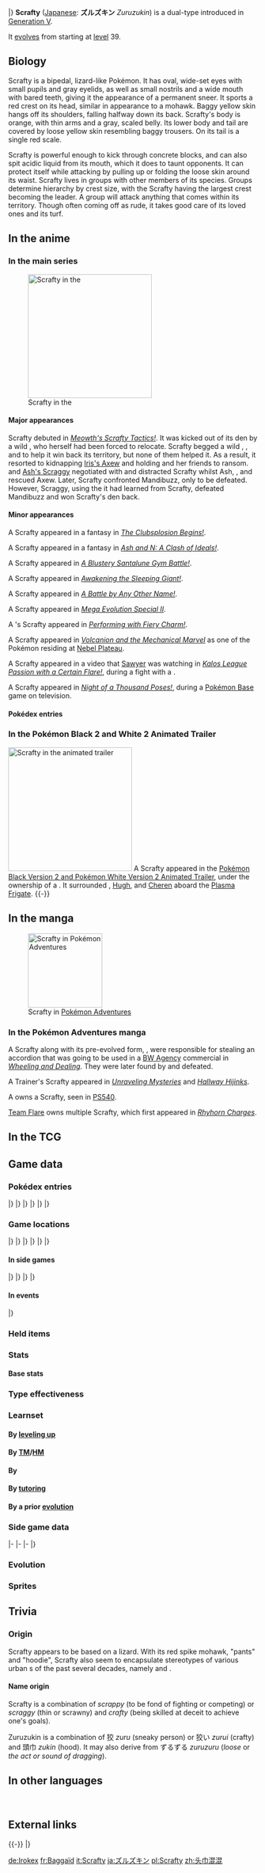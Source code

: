 {{PokémonPrevNext/Head|type=Dark|type2=Fighting}}
{{PokémonPrevNext/Pokémon|type=Dark|prevnum=559|prev=Scraggy|nextnum=561|next=Sigilyph}}
|}
{{Pokémon Infobox
|name=Scrafty
|jname=ズルズキン
|tmname=Zuruzukin
|category=Hoodlum
|typebox=1
|type1=Dark
|type2=Fighting
|abilityn=d
|ability1=Shed Skin
|ability2=Moxie
|abilityd=Intimidate
|ndex=560
|udex=066
|u2dex=118
|karea=Central
|kdex=101
|height-ftin=3'07"
|height-m=1.1
|weight-lbs=66.1
|weight-kg=30.0
|egggroupn=2
|egggroup1=Field
|egggroup2=Dragon
|eggcycles=15
|expyield=171
|lv100exp=1,000,000
|gendercode=127
|color=Red
|catchrate=90
|evtotal=2
|evde=1
|evsd=1
|body=06
|pokefordex=scrafty
|generation=5
|friendship=70
}}
'''Scrafty''' ([[List of Japanese Pokémon names|Japanese]]: '''ズルズキン''' ''Zuruzukin'') is a dual-type {{2t|Dark|Fighting}} {{OBP|Pokémon|species}} introduced in [[Generation V]].

It [[Evolution|evolves]] from {{p|Scraggy}} starting at [[level]] 39.

==Biology==
Scrafty is a bipedal, lizard-like Pokémon. It has oval, wide-set eyes with small pupils and gray eyelids, as well as small nostrils and a wide mouth with bared teeth, giving it the appearance of a permanent sneer. It sports a red crest on its head, similar in appearance to a mohawk. Baggy yellow skin hangs off its shoulders, falling halfway down its back. Scrafty's body is orange, with thin arms and a gray, scaled belly. Its lower body and tail are covered by loose yellow skin resembling baggy trousers. On its tail is a single red scale.

Scrafty is powerful enough to kick through concrete blocks, and can also spit acidic liquid from its mouth, which it does to taunt opponents. It can protect itself while attacking by pulling up or folding the loose skin around its waist. Scrafty lives in groups with other members of its species. Groups determine hierarchy by crest size, with the Scrafty having the largest crest becoming the leader. A group will attack anything that comes within its territory. Though often coming off as rude, it takes good care of its loved ones and its turf.

==In the anime==
===In the main series===
[[File:Scrafty anime.png|thumb|250px|left|Scrafty in the {{pkmn|anime}}]]
====Major appearances====
Scrafty debuted in ''[[BW043|Meowth's Scrafty Tactics!]]''. It was kicked out of its den by a wild {{p|Mandibuzz}}, who herself had been forced to relocate. Scrafty begged a wild {{p|Beartic}}, {{p|Scolipede}}, and {{p|Darmanitan}} to help it win back its territory, but none of them helped it. As a result, it resorted to kidnapping [[Iris's Axew]] and holding {{an|Iris}} and her friends to ransom. {{MTR}} and [[Ash's Scraggy]] negotiated with and distracted Scrafty whilst Ash, {{AP|Pikachu}}, and {{AP|Snivy}} rescued Axew. Later, Scrafty confronted Mandibuzz, only to be defeated. However, Scraggy, using the {{m|Hi Jump Kick}} it had learned from Scrafty, defeated Mandibuzz and won Scrafty's den back.

====Minor appearances====
A Scrafty appeared in a fantasy in ''[[BW070|The Clubsplosion Begins!]]''.

A Scrafty appeared in a fantasy in ''[[BW120|Ash and N: A Clash of Ideals!]]''.

A Scrafty appeared in ''[[XY005|A Blustery Santalune Gym Battle!]]''.

A Scrafty appeared in ''[[XY018|Awakening the Sleeping Giant!]]''.

A Scrafty appeared in ''[[XY026|A Battle by Any Other Name!]]''.

A Scrafty appeared in ''[[SS031|Mega Evolution Special II]]''.

A {{pkmn|Trainer}}'s Scrafty appeared in ''[[XY080|Performing with Fiery Charm!]]''.

A Scrafty appeared in ''[[M19|Volcanion and the Mechanical Marvel]]'' as one of the Pokémon residing at [[Nebel Plateau]].

A Scrafty appeared in a video that [[Sawyer]] was watching in ''[[XY129|Kalos League Passion with a Certain Flare!]]'', during a fight with a {{p|Breloom}}.

A Scrafty appeared in ''[[SM048|Night of a Thousand Poses!]]'', during a [[Baseball|Pokémon Base]] game on television.

====Pokédex entries====
{{Animedexheader|Unova}}
{{Animedexbody|BW043|Scrafty|Ash's Pokédex|Scrafty, the Hoodlum Pokémon and the evolved form of Scraggy. Scrafty can use its powerful kicks to smash through concrete blocks. To protect itself, Scrafty can fold its loose skin around its waist.}}
{{Animedexfooter/Pokémon|''Best Wishes''|Unova}}

===In the Pokémon Black 2 and White 2 Animated Trailer===
[[File:Team Plasma Scrafty B2W2 Trailer.png|thumb|250px|Scrafty in the animated trailer]]
A Scrafty appeared in the [[Pokémon Black Version 2 and Pokémon White Version 2 Animated Trailer]], under the ownership of a {{tc|Team Plasma Grunt}}. It surrounded {{ga|Nate}}, [[Hugh]], and [[Cheren]] aboard the [[Plasma Frigate]].
{{-}}

==In the manga==
[[File:Scrafty Adventures.png|thumb|150px|Scrafty in [[Pokémon Adventures]]]]
===In the Pokémon Adventures manga===
A Scrafty along with its pre-evolved form, {{p|Scraggy}}, were responsible for stealing an accordion that was going to be used in a [[BW Agency]] commercial in ''[[PS472|Wheeling and Dealing]]''. They were later found by {{adv|Black}} and defeated.

A Trainer's Scrafty appeared in ''[[PS486|Unraveling Mysteries]]'' and ''[[PS512|Hallway Hijinks]]''.

A {{tc|Team Plasma Grunt}} owns a Scrafty, seen in [[PS540]].

[[Team Flare Grunt (Trainer class)|Team Flare]] owns multiple Scrafty, which first appeared in ''[[PAXY26|Rhyhorn Charges]]''.

==In the TCG==
{{main|Scrafty (TCG)}}

==Game data==
===Pokédex entries===
{{Dex/Header|type=Dark|type2=Fighting}}
{{Dex/NA|gen=V}}
{{Dex/Gen|gen=V}}
{{Dex/Entry1|v=Black|t=FFF|entry=Groups of them beat up anything that enter their territory. Each can spit acidic liquid from its mouth.}}
{{Dex/Entry1|v=White|entry=It can smash concrete blocks with its kicking attacks. The one with the biggest crest is the group leader.}}
{{Dex/Entry2|v=Black 2|v2=White 2|t=FFF|entry=It pulls up its shed skin to protect itself while it kicks. The bigger the crest, the more respected it is.}}
|}
|}
{{Dex/Gen|gen=VI}}
{{Dex/Entry1|v=X|t=FFF|entry=It pulls up its shed skin to protect itself while it kicks. The bigger the crest, the more respected it is.}}
{{Dex/Entry1|v=Y|entry=It can smash concrete blocks with its kicking attacks. The one with the biggest crest is the group leader.}}
{{Dex/Entry1|v=Omega Ruby|t=FFF|entry=It pulls up its shed skin to protect itself while it kicks. The bigger the crest, the more respected it is.}}
{{Dex/Entry1|v=Alpha Sapphire|t=FFF|entry=It can smash concrete blocks with its kicking attacks. The one with the biggest crest is the group leader.}}
|}
|}
{{Dex/Gen|gen=VII}}
{{Dex/Entry1|v=Ultra Sun|entry=This Pokémon may be rude, but it takes very good care of its family, its friends, and its turf.}}
{{Dex/Entry1|v=Ultra Moon|entry=It taunts its opponents by spitting. It has a certain territory that it never leaves its whole life long.}}
|}
|}
{{Dex/Footer}}

===Game locations===
{{Availability/Header|type=Dark|type2=Fighting}}
{{Availability/NA|gen=V}}
{{Availability/Gen|gen=V}}
{{Availability/Entry2|v=Black|v2=White|t=FFF|area=[[Evolution|Evolve]] {{p|Scraggy}}}}
{{Availability/Entry2|v=Black 2|v2=White 2|t=FFF|area=[[Route]]s {{rtn|15|Unova}} and {{rtn|18|Unova}}, [[P2 Laboratory]]<br>{{rt|1|Unova}} ({{DL|Tall grass|dark grass}})}}
|}
|}
{{Availability/Gen|gen=VI}}
{{Availability/Entry2|v=X|v2=Y|t=FFF|area=[[Evolution|Evolve]] {{p|Scraggy}}}}
{{Availability/Entry2|v=Omega Ruby|v2=Alpha Sapphire|t=FFF|t2=FFF|area=[[Evolution|Evolve]] {{p|Scraggy}}}}
|}
|}
{{Availability/Gen|gen=VII}}
{{Availability/Entry2/None|v=Sun|v2=Moon}}
{{Availability/Entry2|v=Ultra Sun|v2=Ultra Moon|area=[[Evolution|Evolve]] {{p|Scraggy}}}}
|}
|}
{{Availability/Footer}}

====In side games====
{{Availability/Header|type=Dark|type2=Fighting}}
{{Availability/NA|gen=V}}
{{Availability/Gen|gen=V}}
{{Availability/Entry1|1|v=Rumble Blast|color={{fire color}}|area=Tower: [[Soothing Shore]], [[Firebreathing Mountain]], [[World Axle - B2F]]}}
{{Availability/Entry1|1|v=PokéPark 2|link=PokéPark 2: Wonders Beyond|color={{grass color}}|area=[[Arcane Area]]}}
{{Availability/Entry1|1|v=Conquest|color={{silver color}}|area=[[Pugilis]], [[Yaksha]]}}
{{Availability/Entry1|1|v=MD GTI|link=Pokémon Mystery Dungeon: Gates to Infinity|color={{silver color}}|area=[[Tempting Path]] (Mapless Street), [[Redland Reaches]] (Mapless Street), [[Silent Tundra]] (Golden Chamber), [[Dreamy Island]] (Golden Chamber), [[Moonlit Forest]] (1F-28F), [[Rusty Mountain]] (Mapless Street), [[Cape at the Edge]] (B1-B29), high difficulty Magnagate dungeons}}
{{Availability/Entry1|1|v=Rumble U|color={{fire color}}|area=[[Wonder Area#Pokémon Outbreak!|Wonder Area: Pokémon Outbreak!]], [[Secret Warehouse#Walking a Thin Line|Secret Warehouse: Walking a Thin Line]]}}
|}
|}
{{Availability/Gen|gen=VI}}
{{Availability/Entry1|1|v=Battle Trozei|color={{defense color}}|area=[[Colossal Forest#Stage 4|Colossal Forest: Stage 4]]}}
{{Availability/Entry1|1|v=Shuffle|color={{beauty color}}|area=[[Violeta Palace|Violeta Palace: Stage 382]]}}
{{Availability/Entry1|1|v=Rumble World|color={{fire color}}|area=[[Plasma Tundra#Abundant Orchard|Plasma Tundra: Abundant Orchard]] <small>(Center Boss, Back, Special)</small>}}
|}
|}
{{Availability/Footer}}

====In events====
{{eventAvail/h|type=Dark|type2=Fighting}}
{{eventAvail|{{gameabbrev5|BW}}|2011 World Championships Scrafty|English|United States|50|August 14, 2011|link=List of local English event Pokémon distributions in Generation V#2011 World Championships Scrafty}}
{{eventAvail|{{gameabbrev5|BW}}|2011 World Championships Scrafty|French|United States|50|August 14, 2011|link=List of local French event Pokémon distributions in Generation V#2011 World Championships Scrafty}}
{{eventAvail|{{gameabbrev5|BW}}|2011 World Championships Scrafty|German|United States|50|August 14, 2011|link=List of local German event Pokémon distributions in Generation V#2011 World Championships Scrafty}}
{{eventAvail|{{gameabbrev5|BW}}|2011 World Championships Scrafty|Italian|United States|50|August 14, 2011|link=List of local Italian event Pokémon distributions in Generation V#2011 World Championships Scrafty}}
{{eventAvail|{{gameabbrev5|BW}}|2011 World Championships Scrafty|Japanese|United States|50|August 14, 2011|link=List of local Japanese event Pokémon distributions in Generation V#2011 World Championships Scrafty}}
{{eventAvail|{{gameabbrev5|BW}}|2011 World Championships Scrafty|Korean|United States|50|August 14, 2011|link=List of local Korean event Pokémon distributions in Generation V#2011 World Championships Scrafty}}
{{eventAvail|{{gameabbrev5|BW}}|2011 World Championships Scrafty|Spanish|United States|50|August 14, 2011|link=List of local Spanish event Pokémon distributions in Generation V#2011 World Championships Scrafty}}
|}

===Held items===
{{HeldItems
|type=Dark|type2=Fighting
|b2w21=Shed Shell|b2w21type=None|b2w21rar=5
|event1=Leftovers|event1type=None|event1rar=100
}}

===Stats===
====Base stats====
{{BaseStats
|type=Dark
|type2=Fighting
|HP=65
|Attack=90
|Defense=115
|SpAtk=45
|SpDef=115
|Speed=58}}

===Type effectiveness===
{{TypeEffectiveness
|type1=Dark
|type2=Fighting
|Normal=100
|Fighting=200
|Flying=200
|Poison=100
|Ground=100
|Rock=50
|Bug=100
|Ghost=50
|Steel=100
|Fire=100
|Water=100
|Grass=100
|Electric=100
|Psychic=0
|Ice=100
|Dragon=100
|Dark=25
|Fairy=400
|notes=yes
|dark=yes
|newpsychic=2}}

===Learnset===
====By [[Level|leveling up]]====
{{learnlist/levelh/7|Scrafty|Dark|Fighting|5}}
{{learnlist/level7|1|Leer|Normal|Status|&mdash;|100|30}}
{{learnlist/level7|1|Headbutt|Normal|Physical|70|100|15}}
{{learnlist/level7|1|Sand Attack|Ground|Status|&mdash;|100|15}}
{{learnlist/level7|1|Feint Attack|Dark|Physical|60|&mdash;|20||'''}}
{{learnlist/level7|5|Sand Attack|Ground|Status|&mdash;|100|15}}
{{learnlist/level7|9|Feint Attack|Dark|Physical|60|&mdash;|20||'''}}
{{learnlist/level7|12|Swagger|Normal|Status|&mdash;|85|15}}
{{learnlist/level7|16|Low Kick|Fighting|Physical|&mdash;|100|20||'''}}
{{learnlist/level7|20|Payback|Dark|Physical|50|100|10||'''}}
{{learnlist/level7|23|Brick Break|Fighting|Physical|75|100|15||'''}}
{{learnlist/level7|27|Chip Away|Normal|Physical|70|100|20}}
{{learnlist/level7|31|High Jump Kick|Fighting|Physical|130|90|10||'''}}
{{learnlist/level7|34|Scary Face|Normal|Status|&mdash;|100|10}}
{{learnlist/level7|38|Crunch|Dark|Physical|80|100|15||'''}}
{{learnlist/level7|45|Facade|Normal|Physical|70|100|20}}
{{learnlist/level7|51|Rock Climb|Normal|Physical|90|85|20}}
{{learnlist/level7|58|Focus Punch|Fighting|Physical|150|100|20||'''}}
{{learnlist/level7|65|Head Smash|Rock|Physical|150|80|5}}
{{learnlist/levelf/7|Scrafty|Dark|Fighting|5}}

====By [[TM]]/[[HM]]====
{{learnlist/tmh/7|Scrafty|Dark|Fighting|5}}
{{learnlist/tm7|TM01|Work Up|Normal|Status|&mdash;|&mdash;|30}}
{{learnlist/tm7|TM02|Dragon Claw|Dragon|Physical|80|100|15}}
{{learnlist/tm7|TM05|Roar|Normal|Status|&mdash;|&mdash;|20}}
{{learnlist/tm7|TM06|Toxic|Poison|Status|&mdash;|90|10}}
{{learnlist/tm7|TM08|Bulk Up|Fighting|Status|&mdash;|&mdash;|20}}
{{learnlist/tm7|TM10|Hidden Power|Normal|Special|60|100|15}}
{{learnlist/tm7|TM11|Sunny Day|Fire|Status|&mdash;|&mdash;|5}}
{{learnlist/tm7|TM12|Taunt|Dark|Status|&mdash;|100|20}}
{{learnlist/tm7|TM15|Hyper Beam|Normal|Special|150|90|5}}
{{learnlist/tm7|TM17|Protect|Normal|Status|&mdash;|&mdash;|10}}
{{learnlist/tm7|TM18|Rain Dance|Water|Status|&mdash;|&mdash;|5}}
{{learnlist/tm7|TM21|Frustration|Normal|Physical|&mdash;|100|20}}
{{learnlist/tm7|TM23|Smack Down|Rock|Physical|50|100|15}}
{{learnlist/tm7|TM27|Return|Normal|Physical|&mdash;|100|20}}
{{learnlist/tm7|TM31|Brick Break|Fighting|Physical|75|100|15||'''}}
{{learnlist/tm7|TM32|Double Team|Normal|Status|&mdash;|&mdash;|15}}
{{learnlist/tm7|TM36|Sludge Bomb|Poison|Special|90|100|10}}
{{learnlist/tm7|TM39|Rock Tomb|Rock|Physical|60|95|15}}
{{learnlist/tm7|TM41|Torment|Dark|Status|&mdash;|100|15}}
{{learnlist/tm7|TM42|Facade|Normal|Physical|70|100|20}}
{{learnlist/tm7|TM44|Rest|Psychic|Status|&mdash;|&mdash;|10}}
{{learnlist/tm7|TM45|Attract|Normal|Status|&mdash;|100|15}}
{{learnlist/tm7|TM46|Thief|Dark|Physical|60|100|25||'''}}
{{learnlist/tm7|TM47|Low Sweep|Fighting|Physical|65|100|20||'''}}
{{learnlist/tm7|TM48|Round|Normal|Special|60|100|15}}
{{learnlist/tm7|TM52|Focus Blast|Fighting|Special|120|70|5||'''}}
{{learnlist/tm7|TM56|Fling|Dark|Physical|&mdash;|100|10||'''}}
{{learnlist/tm7|TM66|Payback|Dark|Physical|50|100|10||'''}}
{{learnlist/tm7|TM68|Giga Impact|Normal|Physical|150|90|5}}
{{learnlist/tm7|TM71|Stone Edge|Rock|Physical|100|80|5}}
{{learnlist/tm7|TM80|Rock Slide|Rock|Physical|75|90|10}}
{{learnlist/tm7|TM82|Dragon Tail|Dragon|Physical|60|90|10}}
{{learnlist/tm7|TM84|Poison Jab|Poison|Physical|80|100|20}}
{{learnlist/tm7|TM86|Grass Knot|Grass|Special|&mdash;|100|20}}
{{learnlist/tm7|TM87|Swagger|Normal|Status|&mdash;|85|15}}
{{learnlist/tm7|TM88|Sleep Talk|Normal|Status|&mdash;|&mdash;|10}}
{{learnlist/tm7|TM90|Substitute|Normal|Status|&mdash;|&mdash;|10}}
{{learnlist/tm7|TM95|Snarl|Dark|Special|55|95|15||'''}}
{{learnlist/tm7|TM97|Dark Pulse|Dark|Special|80|100|15||'''}}
{{learnlist/tm7|TM100|Confide|Normal|Status|&mdash;|&mdash;|20}}
{{learnlist/tmf/7|Scrafty|Dark|Fighting|5}}

====By {{pkmn|breeding}}====
{{learnlist/breedh/7|Scrafty|Dark|Fighting|5}}
{{learnlist/breed7|{{MSP|023|Ekans}}{{MSP|024|Arbok}}{{MSP|434|Stunky}}{{MSP|435|Skuntank}}|Acid Spray|Poison|Special|40|100|20|{{sup/7|USUM}}}}
{{learnlist/breed7|{{MSP|054|Psyduck}}{{MSP|055|Golduck}}{{MSP|161|Sentret}}{{MSP|162|Furret}}{{MSP|194|Wooper}}{{MSP|195|Quagsire}}<br>{{MSP|220|Swinub}}{{MSP|221|Piloswine}}{{MSP|287|Slakoth}}{{MSP|289|Slaking}}{{MSP|320|Wailmer}}{{MSP|321|Wailord}}<br>{{MSP|322|Numel}}{{MSP|323|Camerupt}}{{MSP|324|Torkoal}}{{MSP|399|Bidoof}}{{MSP|400|Bibarel}}{{MSP|513|Pansear}}<br>{{MSP|527|Woobat}}{{MSP|528|Swoobat}}{{MSP|631|Heatmor}}|Amnesia|Psychic|Status|&mdash;|&mdash;|20}}
{{learnlist/breed7|{{MSP|287|Slakoth}}{{MSP|288|Vigoroth}}{{MSP|289|Slaking}}{{MSP|448|Lucario}}{{MSP|745Mn|Lycanroc}}{{MSP|749|Mudbray}}<br>{{MSP|750|Mudsdale}}|Counter|Fighting|Physical|&mdash;|100|20}}
{{learnlist/breed7|{{MSP|252|Treecko}}{{MSP|253|Grovyle}}{{MSP|254|Sceptile}}{{MSP|335|Zangoose}}{{MSP|359|Absol}}{{MSP|448|Lucario}}<br>{{MSP|504|Patrat}}{{MSP|505|Watchog}}{{MSP|619|Mienfoo}}{{MSP|620|Mienshao}}|Detect|Fighting|Status|&mdash;|&mdash;|5}}
{{learnlist/breed7|{{MSP|116|Horsea}}{{MSP|117|Seadra}}{{MSP|230|Kingdra}}{{MSP|130|Gyarados}}{{MSP|147|Dratini}}{{MSP|148|Dragonair}}<br>{{MSP|149|Dragonite}}{{MSP|334|Altaria}}{{MSP|610|Axew}}{{MSP|611|Fraxure}}{{MSP|612|Haxorus}}{{MSP|782|Jangmo-o}}<br>{{MSP|783|Hakamo-o}}{{MSP|784|Kommo-o}}|Dragon Dance|Dragon|Status|&mdash;|&mdash;|20}}
{{learnlist/breed7|{{MSP|619|Mienfoo}}{{MSP|620|Mienshao}}|Drain Punch|Fighting|Physical|75|100|10||'''}}
{{learnlist/breed7|{{MSP|052|Meowth}}{{MSP|052A|Meowth}}{{MSP|053|Persian}}{{MSP|053A|Persian}}{{MSP|274|Nuzleaf}}{{MSP|300|Skitty}}<br>{{MSP|301|Delcatty}}{{MSP|431|Glameow}}{{MSP|432|Purugly}}{{MSP|509|Purrloin}}{{MSP|510|Liepard}}{{MSP|619|Mienfoo}}<br>{{MSP|620|Mienshao}}{{MSP|677|Espurr}}{{MSP|678|Meowstic}}|Fake Out|Normal|Physical|40|100|10}}
{{learnlist/breed7|{{MSP|037|Vulpix}}{{MSP|037A|Vulpix}}{{MSP|052|Meowth}}{{MSP|052A|Meowth}}{{MSP|053|Persian}}{{MSP|053A|Persian}}<br>{{MSP|197|Umbreon}}{{MSP|215|Sneasel}}{{MSP|461|Weavile}}{{MSP|216|Teddiursa}}{{MSP|217|Ursaring}}{{MSP|228|Houndour}}<br>{{MSP|229|Houndoom}}{{MSP|274|Nuzleaf}}{{MSP|275|Shiftry}}{{MSP|287|Slakoth}}{{MSP|289|Slaking}}{{MSP|300|Skitty}}<br>{{MSP|303|Mawile}}{{MSP|327|Spinda}}{{MSP|352|Kecleon}}{{MSP|431|Glameow}}{{MSP|432|Purugly}}{{MSP|559|Scraggy}}<br>{{MSP|560|Scrafty}}{{MSP|570|Zorua}}{{MSP|571|Zoroark}}{{MSP|585|Deerling}}{{MSP|586|Sawsbuck}}{{MSP|690|Skrelp}}<br>{{MSP|691|Dragalge}}{{MSP|765|Oranguru}}|Feint Attack|Dark|Physical|60|&mdash;|20}}
{{learnlist/breed7|{{MSP|149|Dragonite}}{{MSP|181|Ampharos}}{{MSP|257|Blaziken}}{{MSP|554|Darumaka}}{{MSP|555|Darmanitan}}|Fire Punch|Fire|Physical|75|100|15}}
{{learnlist/breed7|{{MSP|427|Buneary}}|Ice Punch|Ice|Physical|75|100|15|*}}
{{learnlist/breed7|{{MSP|448|Lucario}}|Power-Up Punch|Fighting|Physical|40|100|20|{{sup/7|USUM}}|'''}}
{{learnlist/breed7|{{MSP|252|Treecko}}{{MSP|253|Grovyle}}{{MSP|254|Sceptile}}{{MSP|448|Lucario}}{{MSP|619|Mienfoo}}{{MSP|678|Meowstic}}<br>{{MSP|745|Lycanroc}}|Quick Guard|Fighting|Status|&mdash;|&mdash;|15}}
{{learnlist/breed7|{{MSP|149|Dragonite}}{{MSP|181|Ampharos}}|Thunder Punch|Electric|Physical|75|100|15}}
{{learnlist/breed7|{{MSP|054|Psyduck}}{{MSP|055|Golduck}}{{MSP|128|Tauros}}{{MSP|203|Girafarig}}{{MSP|234|Stantler}}{{MSP|325|Spoink}}<br>{{MSP|326|Grumpig}}{{MSP|371|Bagon}}{{MSP|372|Shelgon}}{{MSP|373|Salamence}}{{MSP|517|Munna}}{{MSP|765|Oranguru}}|Zen Headbutt|Psychic|Physical|80|90|15}}
{{learnlist/breedf/7|Scrafty|Dark|Fighting|5}}

====By [[Move Tutor|tutoring]]====
{{learnlist/tutorh/7|Scrafty|Dark|Fighting|5}}
{{learnlist/tutor7|Dragon Pulse|Dragon|Special|85|100|10|||no|yes}}
{{learnlist/tutor7|Drain Punch|Fighting|Physical|75|100|10||'''|no|yes}}
{{learnlist/tutor7|Dual Chop|Dragon|Physical|40|90|15|||no|yes}}
{{learnlist/tutor7|Fire Punch|Fire|Physical|75|100|15|||no|yes}}
{{learnlist/tutor7|Focus Punch|Fighting|Physical|150|100|20||'''|no|yes}}
{{learnlist/tutor7|Foul Play|Dark|Physical|95|100|15||'''|no|yes}}
{{learnlist/tutor7|Ice Punch|Ice|Physical|75|100|15|||no|yes}}
{{learnlist/tutor7|Iron Defense|Steel|Status|—|—|15|||no|yes}}
{{learnlist/tutor7|Iron Head|Steel|Physical|80|100|15|||no|yes}}
{{learnlist/tutor7|Iron Tail|Steel|Physical|100|75|15|||no|yes}}
{{learnlist/tutor7|Knock Off|Dark|Physical|65|100|20||'''|no|yes}}
{{learnlist/tutor7|Low Kick|Fighting|Physical|—|100|20||'''|no|yes}}
{{learnlist/tutor7|Outrage|Dragon|Physical|120|100|10|||no|yes}}
{{learnlist/tutor7|Snatch|Dark|Status|—|—|10|||no|yes}}
{{learnlist/tutor7|Snore|Normal|Special|50|100|15|||no|yes}}
{{learnlist/tutor7|Spite|Ghost|Status|—|100|10|||no|yes}}
{{learnlist/tutor7|Super Fang|Normal|Physical|—|90|10|||no|yes}}
{{learnlist/tutor7|Throat Chop|Dark|Physical|80|100|15||'''|no|yes}}
{{learnlist/tutor7|Thunder Punch|Electric|Physical|75|100|15|||no|yes}}
{{learnlist/tutor7|Zen Headbutt|Psychic|Physical|80|90|15|||no|yes}}
{{learnlist/tutorf/7|Scrafty|Dark|Fighting|5}}

====By a prior [[evolution]]====
{{learnlist/prevoh/7|Scrafty|Dark|Fighting|5}}
{{Learnlist/prevo7null}}
{{learnlist/prevof/7|Scrafty|Dark|Fighting|5}}

===Side game data===
{{Spindata/Head|type=Dark|type2=Fighting}}
{{Spindata/RumbleBlast|col=6|type=Dark
|att=3
|def=5
|speed=3
}}
|-
{{Spindata/PokéPark2|col=6|type=Dark|ndex=560
|pad=She is competitive and impatient, but she cares about her friends. She is worried about {{p|Scraggy}}, who went to the [[Crag Area]] to become strong.
}}
|-
{{Spindata/Conquest|col=6|type=Dark|ndex=560
|HP=3
|atk=3
|def=5
|spd=2
|range=3
|move=Hi Jump Kick
|ability1=Shed Skin
|ability2=Moxie
|ability3=Spirit
|evo=Evolves from {{p|Scraggy}} when its Defense is 86 or higher
|link={{DL|List of Pokémon Conquest characters|Genba}}, {{DL|List of Pokémon Conquest characters|Hisaaki}}, and {{DL|List of Pokémon Conquest characters|Shimoyama}}
}}
|-
{{Spindata/Battle Trozei|col=3|type=Dark|ndex=560
|power=2
}}
{{Spindata/Shuffle|col=3|type=Dark|ndex=560|num=514
|min=60
|max=105
|raisemaxlevel=5
|skill=Last-Ditch Effort
|skilldesc=Increases damage when things are looking desperate.
}}
|}

===Evolution===
{{evobox-2
|pictype=art
|type1=Dark
|type2=Fighting
|no1=559
|name1=Scraggy
|type1-1=Dark
|type2-1=Fighting
|evo1={{bag|Rare Candy}}<br>{{color2|000|Level|Level 39}}
|no2=560
|name2=Scrafty
|type1-2=Dark
|type2-2=Fighting}}

===Sprites===
{{Spritebox/Header|type=Dark|type2=Fighting}}
{{Spritebox/NA|gen=V}}
{{Spritebox/5|ndex=560}}
{{Spritebox/6|ndex=560}}
{{Spritebox/7|ndex=560}}
{{Spritebox/Footer|560|Scrafty}}

==Trivia==

===Origin===
Scrafty appears to be based on a lizard. With its red spike mohawk, {{wp|Moulting#Reptiles|molted skin}} "pants" and "hoodie", Scrafty also seem to encapsulate stereotypes of various urban {{wp|youth subculture}}s of the past several decades, namely {{wp|hip hop fashion|hip hop}} and {{wp|punk fashion|punk}}.

====Name origin====
Scrafty is a combination of ''scrappy'' (to be fond of fighting or competing) or ''scraggy'' (thin or scrawny) and ''crafty'' (being skilled at deceit to achieve one's goals).

Zuruzukin is a combination of 狡 ''zuru'' (sneaky person) or 狡い ''zurui'' (crafty) and 頭巾 ''zukin'' (hood). It may also derive from ずるずる ''zuruzuru'' (''loose'' or ''the act or sound of dragging'').

==In other languages==
{{Other languages|type=Dark|type2=Fighting
|ja=ズルズキン ''Zuruzukin''|jameaning=From {{tt|狡 ''zuru''|sneaky person}} and {{tt|頭巾 ''zukin''|hood}}
|fr=Baggaïd|frmeaning=From ''baggy'' and ''{{tt|caïd|Crime boss}}''
|es=Scrafty|esmeaning=Same as English name
|de=Irokex|demeaning=From ''{{tt|Irokese|Mohawk}}'' and ''{{tt|Exuvie|molt}}''
|it=Scrafty|itmeaning=Same as English name
|ko=곤율거니 ''Gonyulgeoni''|komeaning=Possibly from ''dragon'', {{tt|율 (汩) ''yul''|to slip down}} and {{tt|건달 ''geondal''|hoodlum}}
|zh_cmn=頭巾混混 / 头巾混混 ''Tóujīnhùnhun''|zh_cmnmeaning=From {{tt|頭巾 ''tóujīn''|hood, scarf}} and {{tt|混混 ''hùnhùn''|slang term for ''rascal''}}
|ru=Скрафти ''Skrafti''|rumeaning=Transcription of English name
}}
<br clear="left">
<!--
==Notes==
<references />-->

==External links==

{{-}}
{{PokémonPrevNext/Head|type=Dark|type2=Fighting}}
{{PokémonPrevNext/Pokémon|type=Dark|prevnum=559|prev=Scraggy|nextnum=561|next=Sigilyph}}
|}
{{Project Pokédex notice}}

[[de:Irokex]]
[[fr:Baggaïd]]
[[it:Scrafty]]
[[ja:ズルズキン]]
[[pl:Scrafty]]
[[zh:头巾混混]]